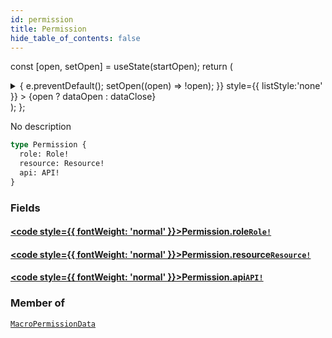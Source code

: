 ```yaml
---
id: permission
title: Permission
hide_table_of_contents: false
---
```






const [open, setOpen] = useState(startOpen);
return (
<details {...(open ? { open: true } : {})} className="details" style={{ border:'none', boxShadow:'none', background:'var(--ifm-background-color)' }}>
<summary
onClick={(e) => {
e.preventDefault();
setOpen((open) => !open);
}}
style={{ listStyle:'none' }} >
{open ? dataOpen : dataClose}
</summary>
{open && children}
</details>
);
};

No description

```graphql
type Permission {
  role: Role!
  resource: Resource!
  api: API!
}
```

### Fields

#### [<code style={{ fontWeight: 'normal' }}>Permission.<b>role</b></code>](#)<Bullet />[`Role!`](/api/objects/role) <Badge class="badge badge--secondary" text="non-null"/> <Badge class="badge badge--secondary" text="object"/>

>

#### [<code style={{ fontWeight: 'normal' }}>Permission.<b>resource</b></code>](#)<Bullet />[`Resource!`](/api/objects/resource) <Badge class="badge badge--secondary" text="non-null"/> <Badge class="badge badge--secondary" text="object"/>

>

#### [<code style={{ fontWeight: 'normal' }}>Permission.<b>api</b></code>](#)<Bullet />[`API!`](/api/objects/api) <Badge class="badge badge--secondary" text="non-null"/> <Badge class="badge badge--secondary" text="object"/>

>

### Member of

[`MacroPermissionData`](/api/objects/macro-permission-data) <Badge class="badge badge--secondary" text="object"/>
